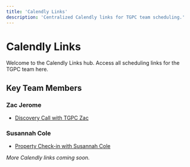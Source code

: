 ```yaml
---
title: 'Calendly Links'
description: 'Centralized Calendly links for TGPC team scheduling.'
---
```


# Calendly Links

Welcome to the Calendly Links hub. Access all scheduling links for the TGPC team here.

## Key Team Members

### Zac Jerome
- [Discovery Call with TGPC Zac](https://calendly.com/zacjerome97/discovery-call-with-tgpc-zac)

### Susannah Cole
- [Property Check-in with Susannah Cole](https://calendly.com/thegoodpropertycompany/property-check-in-susannah-cole?month=2025-02)

_More Calendly links coming soon._ 